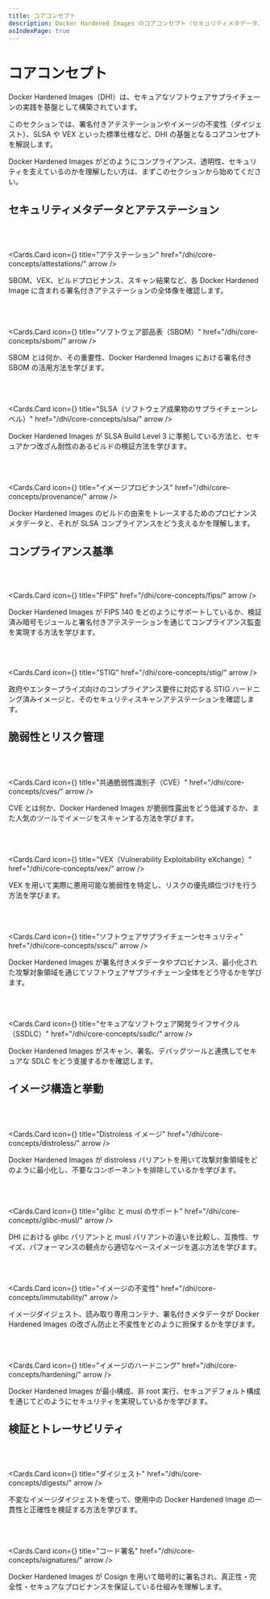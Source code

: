 ```yaml
---
title: コアコンセプト
description: Docker Hardened Images のコアコンセプト（セキュリティメタデータ、脆弱性管理、イメージ構造、検証方法）について学びましょう。
asIndexPage: true
---
```



# コアコンセプト

Docker Hardened Images（DHI）は、セキュアなソフトウェアサプライチェーンの実践を基盤として構築されています。

このセクションでは、署名付きアテステーションやイメージの不変性（ダイジェスト）、SLSA や VEX といった標準仕様など、DHI の基盤となるコアコンセプトを解説します。

Docker Hardened Images がどのようにコンプライアンス、透明性、セキュリティを支えているのかを理解したい方は、まずこのセクションから始めてください。

## セキュリティメタデータとアテステーション

<br />
<br />

<Cards.Card
  icon={<MdAssignment />}
  title="アテステーション"
  href="/dhi/core-concepts/attestations/"
  arrow
/>

SBOM、VEX、ビルドプロビナンス、スキャン結果など、各 Docker Hardened Image に含まれる署名付きアテステーションの全体像を確認します。

<br />
<br />

<Cards.Card
  icon={<FaListAlt />}
  title="ソフトウェア部品表（SBOM）"
  href="/dhi/core-concepts/sbom/"
  arrow
/>

SBOM とは何か、その重要性、Docker Hardened Images における署名付き SBOM の活用方法を学びます。

<br />
<br />

<Cards.Card
  icon={<MdFactCheck />}
  title="SLSA（ソフトウェア成果物のサプライチェーンレベル）"
  href="/dhi/core-concepts/slsa/"
  arrow
/>

Docker Hardened Images が SLSA Build Level 3 に準拠している方法と、セキュアかつ改ざん耐性のあるビルドの検証方法を学びます。

<br />
<br />

<Cards.Card
  icon={<MdTrackChanges />}
  title="イメージプロビナンス"
  href="/dhi/core-concepts/provenance/"
  arrow
/>

Docker Hardened Images のビルドの由来をトレースするためのプロビナンスメタデータと、それが SLSA コンプライアンスをどう支えるかを理解します。

## コンプライアンス基準

<br />
<br />

<Cards.Card
  icon={<MdVerified />}
  title="FIPS"
  href="/dhi/core-concepts/fips/"
  arrow
/>

Docker Hardened Images が FIPS 140 をどのようにサポートしているか、検証済み暗号モジュールと署名付きアテステーションを通じてコンプライアンス監査を実現する方法を学びます。

<br />
<br />

<Cards.Card
  icon={<MdPolicy />}
  title="STIG"
  href="/dhi/core-concepts/stig/"
  arrow
/>

政府やエンタープライズ向けのコンプライアンス要件に対応する STIG ハードニング済みイメージと、そのセキュリティスキャンアテステーションを確認します。

## 脆弱性とリスク管理

<br />
<br />

<Cards.Card
  icon={<MdError />}
  title="共通脆弱性識別子（CVE）"
  href="/dhi/core-concepts/cves/"
  arrow
/>

CVE とは何か、Docker Hardened Images が脆弱性露出をどう低減するか、また人気のツールでイメージをスキャンする方法を学びます。

<br />
<br />

<Cards.Card
  icon={<MdWarning />}
  title="VEX（Vulnerability Exploitability eXchange）"
  href="/dhi/core-concepts/vex/"
  arrow
/>

VEX を用いて実際に悪用可能な脆弱性を特定し、リスクの優先順位づけを行う方法を学びます。

<br />
<br />

<Cards.Card
  icon={<MdShield />}
  title="ソフトウェアサプライチェーンセキュリティ"
  href="/dhi/core-concepts/sscs/"
  arrow
/>

Docker Hardened Images が署名付きメタデータやプロビナンス、最小化された攻撃対象領域を通じてソフトウェアサプライチェーン全体をどう守るかを学びます。

<br />
<br />

<Cards.Card
  icon={<MdBuildCircle />}
  title="セキュアなソフトウェア開発ライフサイクル（SSDLC）"
  href="/dhi/core-concepts/ssdlc/"
  arrow
/>

Docker Hardened Images がスキャン、署名、デバッグツールと連携してセキュアな SDLC をどう支援するかを確認します。

## イメージ構造と挙動

<br />
<br />

<Cards.Card
  icon={<MdBuildCircle />}
  title="Distroless イメージ"
  href="/dhi/core-concepts/distroless/"
  arrow
/>

Docker Hardened Images が distroless バリアントを用いて攻撃対象領域をどのように最小化し、不要なコンポーネントを排除しているかを学びます。

<br />
<br />

<Cards.Card
  icon={<MdOutlineSwapVert />}
  title="glibc と musl のサポート"
  href="/dhi/core-concepts/glibc-musl/"
  arrow
/>

DHI における glibc バリアントと musl バリアントの違いを比較し、互換性、サイズ、パフォーマンスの観点から適切なベースイメージを選ぶ方法を学びます。

<br />
<br />

<Cards.Card
  icon={<MdDoNotDisturbOn />}
  title="イメージの不変性"
  href="/dhi/core-concepts/immutability/"
  arrow
/>

イメージダイジェスト、読み取り専用コンテナ、署名付きメタデータが Docker Hardened Images の改ざん防止と不変性をどのように担保するかを学びます。

<br />
<br />

<Cards.Card
  icon={<MdOutlineSecurity />}
  title="イメージのハードニング"
  href="/dhi/core-concepts/hardening/"
  arrow
/>

Docker Hardened Images が最小構成、非 root 実行、セキュアデフォルト構成を通じてどのようにセキュリティを実現しているかを学びます。

## 検証とトレーサビリティ

<br />
<br />

<Cards.Card
  icon={<MdOutlineSecurity />}
  title="ダイジェスト"
  href="/dhi/core-concepts/digests/"
  arrow
/>

不変なイメージダイジェストを使って、使用中の Docker Hardened Image の一貫性と正確性を検証する方法を学びます。

<br />
<br />

<Cards.Card
  icon={<MdKey />}
  title="コード署名"
  href="/dhi/core-concepts/signatures/"
  arrow
/>

Docker Hardened Images が Cosign を用いて暗号的に署名され、真正性・完全性・セキュアなプロビナンスを保証している仕組みを理解します。

